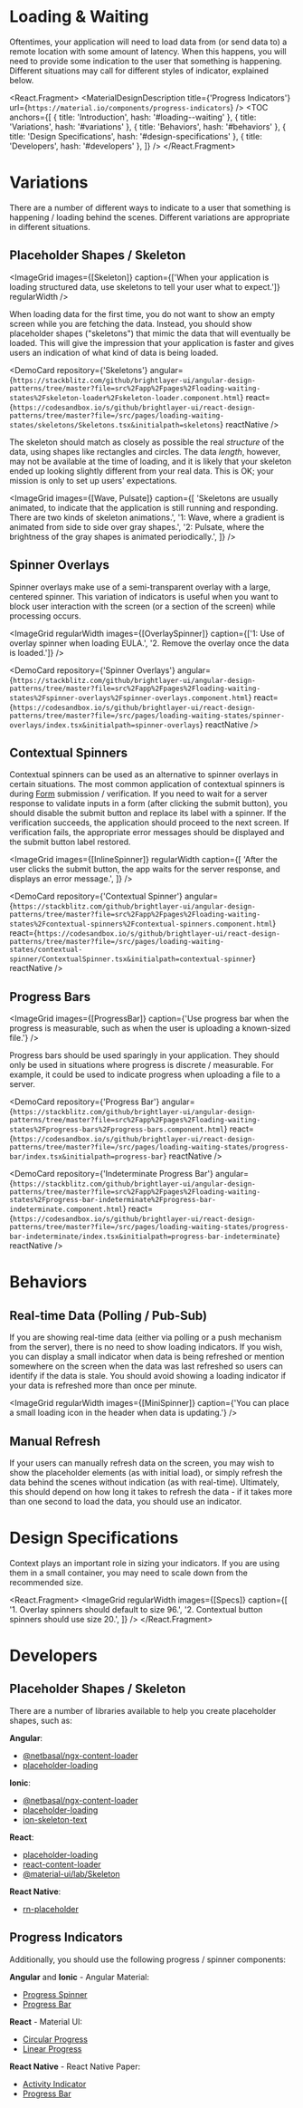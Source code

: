 
<!-- KEYWORDS: design pattern loading asynchronous api refresh -->

# Loading & Waiting

<ImageGrid images={[LoadingBanner]} regularWidth />

Oftentimes, your application will need to load data from (or send data to) a remote location with some amount of latency. When this happens, you will need to provide some indication to the user that something is happening. Different situations may call for different styles of indicator, explained below.

<React.Fragment>
    <MaterialDesignDescription
        title={'Progress Indicators'}
        url={`https://material.io/components/progress-indicators`}
    />
    <TOC
        anchors={[
            { title: 'Introduction', hash: '#loading--waiting' },
            { title: 'Variations', hash: '#variations' },
            { title: 'Behaviors', hash: '#behaviors' },
            { title: 'Design Specifications', hash: '#design-specifications' },
            { title: 'Developers', hash: '#developers' },
        ]}
    />
    <Divider />
</React.Fragment>

# Variations

There are a number of different ways to indicate to a user that something is happening / loading behind the scenes. Different variations are appropriate in different situations.

## Placeholder Shapes / Skeleton

<ImageGrid
    images={[Skeleton]}
    caption={['When your application is loading structured data, use skeletons to tell your user what to expect.']}
    regularWidth
/>

When loading data for the first time, you do not want to show an empty screen while you are fetching the data. Instead, you should show placeholder shapes ("skeletons") that mimic the data that will eventually be loaded. This will give the impression that your application is faster and gives users an indication of what kind of data is being loaded.

<DemoCard
    repository={'Skeletons'}
    angular={`https://stackblitz.com/github/brightlayer-ui/angular-design-patterns/tree/master?file=src%2Fapp%2Fpages%2Floading-waiting-states%2Fskeleton-loader%2Fskeleton-loader.component.html`}
    react={`https://codesandbox.io/s/github/brightlayer-ui/react-design-patterns/tree/master?file=/src/pages/loading-waiting-states/skeletons/Skeletons.tsx&initialpath=skeletons`}
    reactNative
/>

The skeleton should match as closely as possible the real _structure_ of the data, using shapes like rectangles and circles. The data _length_, however, may not be available at the time of loading, and it is likely that your skeleton ended up looking slightly different from your real data. This is OK; your mission is only to set up users' expectations.

<ImageGrid
    images={[Wave, Pulsate]}
    caption={[
        'Skeletons are usually animated, to indicate that the application is still running and responding. There are two kinds of skeleton animations.',
        '1: Wave, where a gradient is animated from side to side over gray shapes.',
        '2: Pulsate, where the brightness of the gray shapes is animated periodically.',
    ]}
/>

## Spinner Overlays

Spinner overlays make use of a semi-transparent overlay with a large, centered spinner. This variation of indicators is useful when you want to block user interaction with the screen (or a section of the screen) while processing occurs.

<ImageGrid
    regularWidth
    images={[OverlaySpinner]}
    caption={['1: Use of overlay spinner when loading EULA.', '2. Remove the overlay once the data is loaded.']}
/>

<DemoCard
    repository={'Spinner Overlays'}
    angular={`https://stackblitz.com/github/brightlayer-ui/angular-design-patterns/tree/master?file=src%2Fapp%2Fpages%2Floading-waiting-states%2Fspinner-overlays%2Fspinner-overlays.component.html`}
    react={`https://codesandbox.io/s/github/brightlayer-ui/react-design-patterns/tree/master?file=/src/pages/loading-waiting-states/spinner-overlays/index.tsx&initialpath=spinner-overlays`}
    reactNative
/>

## Contextual Spinners

Contextual spinners can be used as an alternative to spinner overlays in certain situations. The most common application of contextual spinners is during [Form](/patterns/forms) submission / verification. If you need to wait for a server response to validate inputs in a form (after clicking the submit button), you should disable the submit button and replace its label with a spinner. If the verification succeeds, the application should proceed to the next screen. If verification fails, the appropriate error messages should be displayed and the submit button label restored.

<ImageGrid
    images={[InlineSpinner]}
    regularWidth
    caption={[
        'After the user clicks the submit button, the app waits for the server response, and displays an error message.',
    ]}
/>

<DemoCard
    repository={'Contextual Spinner'}
    angular={`https://stackblitz.com/github/brightlayer-ui/angular-design-patterns/tree/master?file=src%2Fapp%2Fpages%2Floading-waiting-states%2Fcontextual-spinners%2Fcontextual-spinners.component.html`}
    react={`https://codesandbox.io/s/github/brightlayer-ui/react-design-patterns/tree/master?file=/src/pages/loading-waiting-states/contextual-spinner/ContextualSpinner.tsx&initialpath=contextual-spinner`}
    reactNative
/>

## Progress Bars

<ImageGrid
    images={[ProgressBar]}
    caption={'Use progress bar when the progress is measurable, such as when the user is uploading a known-sized file.'}
/>

Progress bars should be used sparingly in your application. They should only be used in situations where progress is discrete / measurable. For example, it could be used to indicate progress when uploading a file to a server.

<DemoCard
    repository={'Progress Bar'}
    angular={`https://stackblitz.com/github/brightlayer-ui/angular-design-patterns/tree/master?file=src%2Fapp%2Fpages%2Floading-waiting-states%2Fprogress-bars%2Fprogress-bars.component.html`}
    react={`https://codesandbox.io/s/github/brightlayer-ui/react-design-patterns/tree/master?file=/src/pages/loading-waiting-states/progress-bar/index.tsx&initialpath=progress-bar`}
    reactNative
/>

<DemoCard
    repository={'Indeterminate Progress Bar'}
    angular={`https://stackblitz.com/github/brightlayer-ui/angular-design-patterns/tree/master?file=src%2Fapp%2Fpages%2Floading-waiting-states%2Fprogress-bar-indeterminate%2Fprogress-bar-indeterminate.component.html`}
    react={`https://codesandbox.io/s/github/brightlayer-ui/react-design-patterns/tree/master?file=/src/pages/loading-waiting-states/progress-bar-indeterminate/index.tsx&initialpath=progress-bar-indeterminate`}
    reactNative
/>

<Divider />

# Behaviors

## Real-time Data (Polling / Pub-Sub)

If you are showing real-time data (either via polling or a push mechanism from the server), there is no need to show loading indicators. If you wish, you can display a small indicator when data is being refreshed or mention somewhere on the screen when the data was last refreshed so users can identify if the data is stale. You should avoid showing a loading indicator if your data is refreshed more than once per minute.

<ImageGrid
    regularWidth
    images={[MiniSpinner]}
    caption={'You can place a small loading icon in the header when data is updating.'}
/>

## Manual Refresh

If your users can manually refresh data on the screen, you may wish to show the placeholder elements (as with initial load), or simply refresh the data behind the scenes without indication (as with real-time). Ultimately, this should depend on how long it takes to refresh the data - if it takes more than one second to load the data, you should use an indicator.

<Divider />

# Design Specifications

Context plays an important role in sizing your indicators. If you are using them in a small container, you may need to scale down from the recommended size.

<React.Fragment>
    <ImageGrid
        regularWidth
        images={[Specs]}
        caption={[
            '1. Overlay spinners should default to size 96.',
            '2. Contextual button spinners should use size 20.',
        ]}
    />
    <Divider />
</React.Fragment>

# Developers

## Placeholder Shapes / Skeleton

There are a number of libraries available to help you create placeholder shapes, such as:

**Angular**:

-   [@netbasal/ngx-content-loader](https://www.npmjs.com/package/@netbasal/ngx-content-loader)
-   [placeholder-loading](https://www.npmjs.com/package/placeholder-loading)

**Ionic**:

-   [@netbasal/ngx-content-loader](https://www.npmjs.com/package/@netbasal/ngx-content-loader)
-   [placeholder-loading](https://www.npmjs.com/package/placeholder-loading)
-   [ion-skeleton-text](https://ionicframework.com/docs/api/skeleton-text)

**React**:

-   [placeholder-loading](https://www.npmjs.com/package/placeholder-loading)
-   [react-content-loader](https://www.npmjs.com/package/react-content-loader)
-   [@material-ui/lab/Skeleton](https://mui.com/components/skeleton/#skeleton)

**React Native**:

-   [rn-placeholder](https://www.npmjs.com/package/rn-placeholder)

## Progress Indicators

Additionally, you should use the following progress / spinner components:

**Angular** and **Ionic** - Angular Material:

-   [Progress Spinner](https://material.angular.io/components/progress-spinner/overview)
-   [Progress Bar](https://material.angular.io/components/progress-bar/overview)

**React** - Material UI:

-   [Circular Progress](https://mui.com/components/progress/#circular)
-   [Linear Progress](https://mui.com/components/progress/#linear)

**React Native** - React Native Paper:

-   [Activity Indicator](https://callstack.github.io/react-native-paper/activity-indicator.html)
-   [Progress Bar](https://callstack.github.io/react-native-paper/progress-bar.html)
